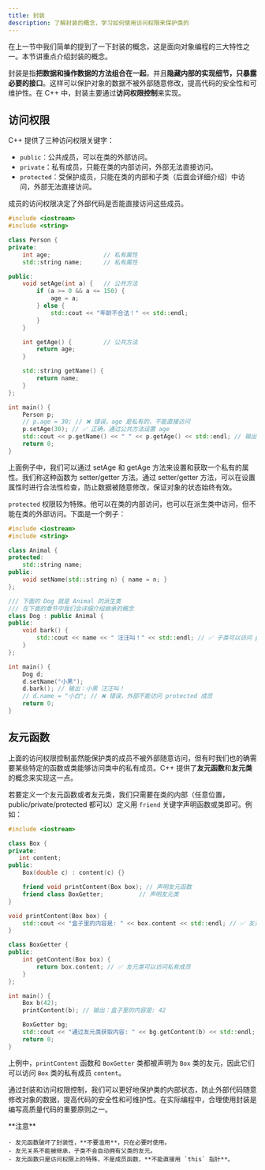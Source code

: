 ```yaml
---
title: 封装
description: 了解封装的概念，学习如何使用访问权限来保护类的
---
```


在上一节中我们简单的提到了一下封装的概念，这是面向对象编程的三大特性之一。本节讲重点介绍封装的概念。

封装是指**把数据和操作数据的方法组合在一起**，并且**隐藏内部的实现细节，只暴露必要的接口**。这样可以保护对象的数据不被外部随意修改，提高代码的安全性和可维护性。在 C++ 中，封装主要通过**访问权限控制**来实现。

## 访问权限

C++ 提供了三种访问权限关键字：

- `public`：公共成员，可以在类的外部访问。
- `private`：私有成员，只能在类的内部访问，外部无法直接访问。
- `protected`：受保护成员，只能在类的内部和子类（后面会详细介绍）中访问，外部无法直接访问。

成员的访问权限决定了外部代码是否能直接访问这些成员。

```cpp lineNumbers title="main.cpp"
#include <iostream>
#include <string>

class Person {
private:
    int age;               // 私有属性
    std::string name;      // 私有属性

public:
    void setAge(int a) {   // 公共方法
        if (a >= 0 && a <= 150) {
            age = a;
        } else {
            std::cout << "年龄不合法！" << std::endl;
        }
    }

    int getAge() {         // 公共方法
        return age;
    }

    std::string getName() {
        return name;
    }
};

int main() {
    Person p;
    // p.age = 30; // ❌ 错误，age 是私有的，不能直接访问
    p.setAge(30); // ✅ 正确，通过公共方法设置 age
    std::cout << p.getName() << " " << p.getAge() << std::endl; // 输出：30
    return 0;
}
```

上面例子中，我们可以通过 setAge 和 getAge 方法来设置和获取一个私有的属性。我们称这种函数为 setter/getter 方法。通过 setter/getter 方法，可以在设置属性时进行合法性检查，防止数据被随意修改，保证对象的状态始终有效。

`protected` 权限较为特殊。他可以在类的内部访问，也可以在派生类中访问，但不能在类的外部访问。下面是一个例子：

```cpp lineNumbers title="main.cpp"
#include <iostream>
#include <string>

class Animal {
protected:
    std::string name;
public:
    void setName(std::string n) { name = n; }
};

/// 下面的 Dog 就是 Animal 的派生类
/// 在下面的章节中我们会详细介绍继承的概念
class Dog : public Animal {
public:
    void bark() {
        std::cout << name << " 汪汪叫！" << std::endl; // ✅ 子类可以访问 protected 成员
    }
};

int main() {
    Dog d;
    d.setName("小黑");
    d.bark(); // 输出：小黑 汪汪叫！
    // d.name = "小白"; // ❌ 错误，外部不能访问 protected 成员
    return 0;
}
```

## 友元函数

上面的访问权限控制虽然能保护类的成员不被外部随意访问，但有时我们也的确需要某些特定的函数或类能够访问类中的私有成员。C++ 提供了**友元函数**和**友元类**的概念来实现这一点。

若要定义一个友元函数或者友元类，我们只需要在类的内部（任意位置，public/private/protected 都可以）定义用 `friend` 关键字声明函数或类即可。例如：

```cpp lineNumbers title="main.cpp"
#include <iostream>

class Box {
private:
   int content;
public:
    Box(double c) : content(c) {}

    friend void printContent(Box box); // 声明友元函数
    friend class BoxGetter;          // 声明友元类
}

void printContent(Box box) {
    std::cout << "盒子里的内容是: " << box.content << std::endl; // ✅ 友元函数可以访问私有成员
}

class BoxGetter {
public:
    int getContent(Box box) {
        return box.content; // ✅ 友元类可以访问私有成员
    }
};

int main() {
    Box b(42);
    printContent(b); // 输出：盒子里的内容是: 42

    BoxGetter bg;
    std::cout << "通过友元类获取内容: " << bg.getContent(b) << std::endl; // 输出：通过友元类获取内容: 42
    return 0;
}
```

上例中，`printContent` 函数和 `BoxGetter` 类都被声明为 `Box` 类的友元，因此它们可以访问 `Box` 类的私有成员 `content`。

通过封装和访问权限控制，我们可以更好地保护类的内部状态，防止外部代码随意修改对象的数据，提高代码的安全性和可维护性。在实际编程中，合理使用封装是编写高质量代码的重要原则之一。

<Callout type="warn">
    **注意**

    - 友元函数破坏了封装性，**不要滥用**，只在必要时使用。
    - 友元关系不能被继承，子类不会自动拥有父类的友元。
    - 友元函数只是访问权限上的特殊，不是成员函数，**不能直接用 `this` 指针**。
</Callout>
